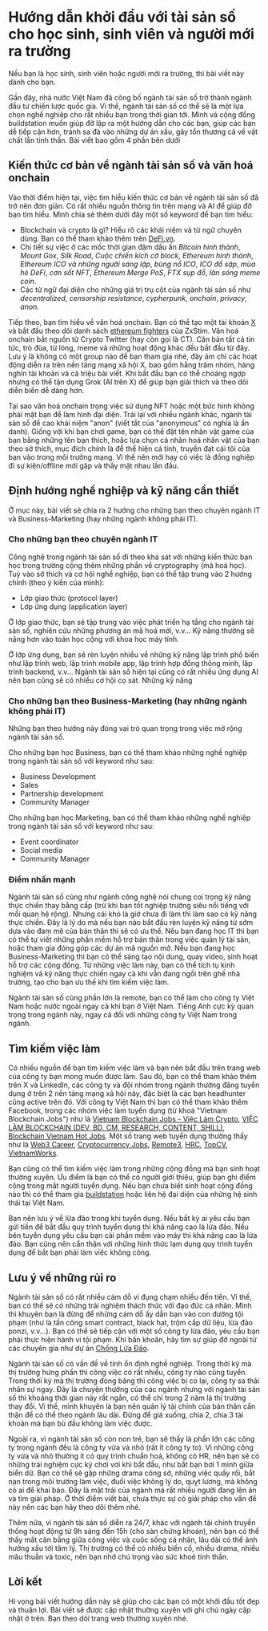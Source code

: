 # Hướng dẫn khởi đầu với tài sản số cho học sinh, sinh viên và người mới ra trường

Nếu bạn là học sinh, sinh viên hoặc người mới ra trường, thì bài viết này dành cho bạn.

Gần đây, nhà nước Việt Nam đã công bố ngành tài sản số trở thành ngành đầu tư chiến lược quốc gia. Vì thế, ngành tài sản số có thể sẽ là một lựa chọn nghề nghiệp cho rất nhiều bạn trong thời gian tới. Mình và cộng đồng buildstation muốn giúp đỡ lập ra một hướng dẫn cho các bạn, giúp các bạn dễ tiếp cận hơn, tránh sa đà vào những dự án xấu, gây tổn thương cả về vật chất lẫn tinh thần. Bài viết bao gồm 4 phần bên dưới

## Kiến thức cơ bản về ngành tài sản số và văn hoá onchain

Vào thời điểm hiện tại, việc tìm hiểu kiến thức cơ bản về ngành tài sản số đã trở nên đơn giản. Có rất nhiều nguồn thông tin trên mạng và AI để giúp đỡ bạn tìm hiểu. Mình chia sẻ thêm dưới đây một số keyword để bạn tìm hiểu:
  - Blockchain và crypto là gì? Hiểu rõ các khái niệm và từ ngữ chuyên dùng. Bạn có thể tham khảo thêm trên [DeFi.vn](https://defi.vn). 
  - Chi tiết sự việc ở các mốc thời gian đậm dấu ấn *Bitcoin hình thành*, *Mount Gox*, *Silk Road*, *Cuộc chiến kích cỡ block*, *Ethereum hình thành*, *Ethereum ICO và những người sáng lập*, *bùng nổ ICO*, *ICO đổ sập*, *mùa hè DeFi*, *cơn sốt NFT*, *Ethereum Merge PoS*, *FTX sụp đổ*, *làn sóng meme coin*.
  - Các từ ngữ đại diện cho những giá trị trụ cột của ngành tài sản số như *decentralized*, *censorship resistance*, *cypherpunk*, *onchain*, *privacy*, *anon*.

Tiếp theo, bạn tìm hiểu về văn hoá onchain. Bạn có thể tạo một tài khoản [X](https://x.com) và bắt đầu theo dõi danh sách [ethereum fighters](https://x.com/i/lists/1937378896758075778) của ZxStim. Văn hoá onchain bắt nguồn từ Crypto Twitter (hay còn gọi là CT). Căn bản tất cả tin tức, trò đùa, từ lóng, meme và những hoạt động khác đều bắt đầu từ đây. Lưu ý là không có một group nào để bạn tham gia nhé, đây ám chỉ các hoạt động diễn ra trên nền tảng mạng xã hội X, bao gồm hằng trăm nhóm, hàng nghìn tài khoản và cả triệu bài viết. Khi bắt đầu bạn có thể choáng ngợp nhưng có thể tận dụng Grok (AI trên X) để giúp bạn giải thích và theo dõi diễn biến dễ dàng hơn.

Tại sao văn hoá onchain trọng việc sử dụng NFT hoặc một bức hình không phải mặt bạn để làm hình đại diện. Trái lại với nhiều ngành khác, ngành tài sản số đề cao khái niệm "anon" (viết tắt của "anonymous" có nghĩa là ẩn danh). Giống với khi bạn chơi game, bạn có thể đặt tên nhân vật game của bạn bằng những tên bạn thích, hoặc lựa chọn cá nhân hoá nhân vật của bạn theo sở thích, mục đích chính là để thể hiện cá tính, truyền đạt cái tôi của bạn vào trong môi trường mạng. Vì thế nên mới hay có việc là đồng nghiệp đi sự kiện/offline mới gặp và thấy mặt nhau lần đầu.

## Định hướng nghề nghiệp và kỹ năng cần thiết

Ở mục này, bài viết sẽ chia ra 2 hướng cho những bạn theo chuyên ngành IT và Business-Marketing (hay những ngành không phải IT).

### Cho những bạn theo chuyên ngành IT

Công nghệ trong ngành tài sản số đi theo khá sát với những kiến thức bạn học trong trường cộng thêm những phần về cryptography (mã hoá học). Tuỳ vào sở thích và cơ hội nghề nghiệp, bạn có thể tập trung vào 2 hướng chính (theo ý kiến của mình):
- Lớp giao thức (protocol layer)
- Lớp ứng dụng (application layer)

Ở lớp giao thức, bạn sẽ tập trung vào việc phát triển hạ tầng cho ngành tài sản số, nghiên cứu những phương án mã hoá mới, v.v... Kỹ năng  thường sẽ nặng hơn vào toán học cộng với khoa học máy tính.

Ở lớp ứng dụng, bạn sẽ rèn luyện nhiều về những kỹ năng lập trình phổ biến như lập trình web, lập trình mobile app, lập trình hợp đồng thông minh, lập trình backend, v.v... Ngành tài sản số hiện tại cũng có rất nhiều ứng dụng AI nên bạn cũng sẽ có nhiều cơ hội cọ sát. Những kỹ năng 

### Cho những bạn theo Business-Marketing (hay những ngành không phải IT)

Những bạn theo hướng này đóng vai trò quan trọng trong việc mở rộng ngành tài sản số. 

Cho những bạn học Business, bạn có thể tham khảo những nghề nghiệp trong ngành tài sản số với keyword như sau:
- Business Development
- Sales
- Partnership development
- Community Manager

Cho những bạn học Marketing, bạn có thể tham khảo những nghề nghiệp trong ngành tài sản số với keyword như sau:
- Event coordinator
- Social media
- Community Manager

### Điểm nhấn mạnh

Ngành tài sản số cũng như ngành công nghệ nói chung coi trọng kỹ năng thực chiến thay bằng cấp (trừ khi bạn tốt nghiệp trường siêu nổi tiếng với mối quan hệ rộng). Nhưng cái khó là giờ chưa đi làm thì làm sao có kỹ năng thực chiến. Đây là lý do mà nếu bạn nào bắt đầu rèn luyện kỹ năng từ sớm dựa vào đam mê của bản thân thì sẽ có ưu thế. Nếu bạn đang học IT thì bạn có thể tự viết những phần mềm hỗ trợ bản thân trong việc quản lý tài sản, hoặc tham gia đóng góp các dự án mã nguồn mở. Nếu bạn đang học Business-Marketing thì bạn có thể sáng tạo nội dung, quay video, sinh hoạt hỗ trợ các cộng đồng. Từ những việc làm này, bạn có thể tích tụ kinh nghiệm và kỹ năng thực chiến ngay cả khi vẫn đang ngồi trên ghế nhà trường, tạo cho bạn ưu thế khi tìm kiếm việc làm.

Ngành tài sản số cũng phần lớn là remote, bạn có thể làm cho công ty Việt Nam hoặc nước ngoài ngay cả khi bạn ở Việt Nam. Tiếng Anh cực kỳ quan trọng trong ngành này, ngay cả đối với những công ty Việt Nam trong ngành.

## Tìm kiếm việc làm

Có nhiều nguồn để bạn tìm kiếm việc làm và bạn nên bắt đầu trên trang web của công ty bạn mong muốn được làm. Sau đó, bạn có thể tham khảo thêm trên X và LinkedIn, các công ty và đội nhóm trong ngành thường đăng tuyển dụng ở trên 2 nền tảng mạng xã hội này, đặc biệt là các bạn headhunter cũng active trên đó. Với công ty Việt Nam thì bạn có thể tham khảo thêm Facebook, trong các nhóm việc làm tuyển dụng (từ khoá "Vietnam Blockchain Jobs") như là [Vietnam Blockchain Jobs - Việc Làm Crypto](https://www.facebook.com/groups/147821434000942), [VIỆC LÀM BLOCKCHAIN (DEV, BD, CM, RESEARCH, CONTENT, SHILL)](https://www.facebook.com/groups/skcblockchainhr/), [Blockchain Vietnam Hot Jobs](https://www.facebook.com/groups/blockchainvietnamclub/). Một số trang web tuyển dụng thường thấy như là [Web3 Career](https://web3.career/), [Cryptocurrency Jobs](https://cryptocurrencyjobs.co/web3/), [Remote3](https://www.remote3.co/), [HRC](https://hrc.com.vn), [TopCV](https://www.topcv.vn/), [VietnamWorks](https://www.vietnamworks.com/).

Bạn cũng có thể tìm kiếm việc làm trong những cộng đồng mà bạn sinh hoạt thường xuyên. Ưu điểm là bạn có thể có người giới thiệu, giúp bạn ghi điểm cộng trong mắt người tuyển dụng. Nếu bạn chưa biết sinh hoạt cộng đồng nào thì có thể tham gia [buildstation](https://buildstation.org) hoặc liên hệ đại diện của những hệ sinh thái tại Việt Nam.

Bạn nên lưu ý về lừa đảo trong khi tuyển dụng. Nếu bất kỳ ai yêu cầu bạn gửi tiền để bắt đầu quy trình tuyển dụng thì khả năng cao là lừa đảo. Nếu bên tuyển dụng yêu cầu bạn cài phần mềm vào máy thì khả năng cao là lừa đảo. Bạn cũng nên cẩn thận với những hình thức lạm dụng quy trình tuyển dụng để bắt bạn phải làm việc không công.

## Lưu ý về những rủi ro

Ngành tài sản số có rất nhiều cám dỗ vì đụng chạm nhiều đến tiền. Vì thế, bạn có thể sẽ có những trải nghiệm thách thức với đạo đức cá nhân. Mình thì khuyên bạn là đừng để những cám dỗ ấy dẫn bạn vào con đường tội phạm (như là tấn công smart contract, black hat, trộm cắp dữ liệu, lừa đảo ponzi, v.v...). Bạn có thể sẽ tiếp cận với một số công ty lừa đảo, yêu cầu bạn phải thực hiện hành vi tội phạm. Khi băn khoăn, hãy tìm sự giúp đỡ ngoài từ các chuyên gia như dự án [Chống Lừa Đảo](https://chongluadao.vn). 

Ngành tài sản số có vấn đề về tính ổn định nghề nghiệp. Trong thời kỳ mà thị trường hưng phấn thì công việc có rất nhiều, công ty nào cũng tuyển. Trong thời kỳ mà thị trường đóng băng thì công việc bị co lại, công ty sa thải nhân sự ngay. Đây là chuyện thường của các ngành nhưng với ngành tài sản số thì khoảng thời gian này rất ngắn, có thể chỉ trong 2 năm là thị trường thay đổi. Vì thế, mình khuyên là bạn nên quản lý tài chính của bản thân cẩn thận để có thể theo ngành lâu dài. Đừng để giá xuống, chia 2, chia 3 tài khoản mà bạn bù đầu không làm việc được.

Ngoài ra, vì ngành tài sản số còn non trẻ, bạn sẽ thấy là phần lớn các công ty trong ngành đều là công ty vừa và nhỏ (rất ít công ty to). Vì những công ty vừa và nhỏ thường ít có quy trình chuẩn hoá, không có HR, nên bạn sẽ có những trải nghiệm cực kỳ chơi vơi khi bắt đầu, như bắt bạn bơi 1 mình giữa biển dữ. Bạn có thể sẽ gặp những drama công sở, những việc quấy rối, bắt nạn trong môi trường làm việc, đuổi việc không lý do, quỵt lương, mà không có ai để khai báo. Đây là mặt trái của ngành mà rất nhiều người đang lên án và tìm giải pháp. Ở thời điểm viết bài, chưa thực sự có giải pháp cho vấn đề này nên các bạn hãy theo dõi thêm nhé.

Thêm nữa, vì ngành tài sản số diễn ra 24/7, khác với ngành tài chính truyền thống hoạt động từ 9h sáng đến 15h (cho sàn chứng khoán), nên bạn có thể thấy mất cân bằng giữa công việc và cuộc sống cá nhân, lâu dài có thể ảnh hưởng xấu tới tâm lý. Thị trường có thể có nhiều biến cố, nhiều drama, nhiều mâu thuẫn và toxic, nên bạn nhớ chú trọng vào sức khoẻ tinh thần.

## Lời kết

Hi vọng bài viết hướng dẫn này sẽ giúp cho các bạn có một khởi đầu tốt đẹp và thuận lợi. Bài viết sẽ được cập nhật thường xuyên với ghi chú ngày cập nhật ở trên. Bạn theo dõi trang web thường xuyên nhé.
